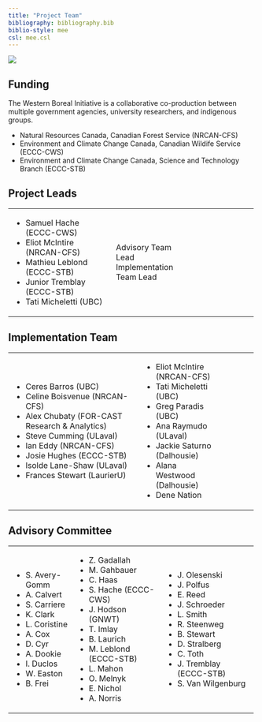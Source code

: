 ```yaml
---
title: "Project Team"
bibliography: bibliography.bib
biblio-style: mee
csl: mee.csl
---
```


![](images/dene_canada_afn.png)

## Funding

The Western Boreal Initiative is a collaborative co-production between multiple government agencies, university researchers, and indigenous groups.

-   Natural Resources Canada, Canadian Forest Service (NRCAN-CFS)
-   Environment and Climate Change Canada, Canadian Wildife Service (ECCC-CWS)
-   Environment and Climate Change Canada, Science and Technology Branch (ECCC-STB)

## Project Leads

+--------------------------------+--------------------------+------------------+
| -   Samuel Hache (ECCC-CWS)    | Advisory Team Lead       |                  |
| -   Eliot McIntire (NRCAN-CFS) | Implementation Team Lead |                  |
| -   Mathieu Leblond (ECCC-STB) |                          |                  |
| -   Junior Tremblay (ECCC-STB) |                          |                  |
| -   Tati Micheletti (UBC)      |                          |                  |
+--------------------------------+--------------------------+------------------+

## Implementation Team

+--------------------------------------------------+--------------------------------+------------+
| -   Ceres Barros (UBC)                           | -   Eliot McIntire (NRCAN-CFS) |            |
| -   Celine Boisvenue (NRCAN-CFS)                 | -   Tati Micheletti (UBC)      |            |
| -   Alex Chubaty (FOR-CAST Research & Analytics) | -   Greg Paradis (UBC)         |            |
| -   Steve Cumming (ULaval)                       | -   Ana Raymudo (ULaval)       |            |
| -   Ian Eddy (NRCAN-CFS)                         | -   Jackie Saturno (Dalhousie) |            |
| -   Josie Hughes (ECCC-STB)                      | -   Alana Westwood (Dalhousie) |            |
| -   Isolde Lane-Shaw (ULaval)                    | -   Dene Nation                |            |
| -   Frances Stewart (LaurierU)                   |                                |            |
+--------------------------------------------------+--------------------------------+------------+

## Advisory Committee

+-------------------+---------------------------+----------------------------+
| -   S. Avery-Gomm | -   Z. Gadallah           | -   J. Olesenski           |
| -   A. Calvert    | -   M. Gahbauer           | -   J. Polfus              |
| -   S. Carriere   | -   C. Haas               | -   E. Reed                |
| -   K. Clark      | -   S. Hache (ECCC-CWS)   | -   J. Schroeder           |
| -   L. Coristine  | -   J. Hodson (GNWT)      | -   L. Smith               |
| -   A. Cox        | -   T. Imlay              | -   R. Steenweg            |
| -   D. Cyr        | -   B. Laurich            | -   B. Stewart             |
| -   A. Dookie     | -   M. Leblond (ECCC-STB) | -   D. Stralberg           |
| -   I. Duclos     | -   L. Mahon              | -   C. Toth                |
| -   W. Easton     | -   O. Melnyk             | -   J. Tremblay (ECCC-STB) |
| -   B. Frei       | -   E. Nichol             | -   S. Van Wilgenburg      |
|                   | -   A. Norris             |                            |
+-------------------+---------------------------+----------------------------+
